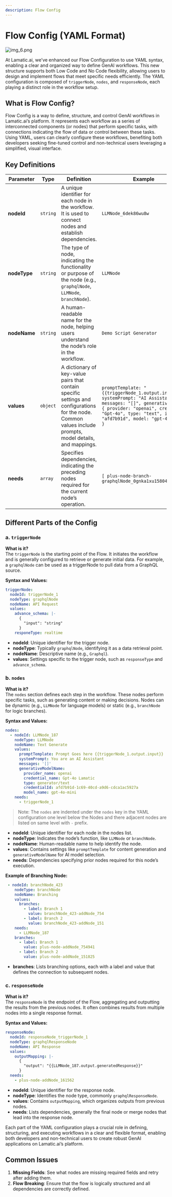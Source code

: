 ```yaml
---
description: Flow Config
---
```


# Flow Config (YAML Format)

![img_6.png](./img_6.png)

At Lamatic.ai, we’ve enhanced our Flow Configuration to use YAML syntax, enabling a clear and organized way to define GenAI workflows. This new structure supports both Low Code and No Code flexibility, allowing users to design and implement flows that meet specific needs efficiently. The YAML configuration is composed of `triggerNode`, `nodes`, and `responseNode`, each playing a distinct role in the workflow setup.

## What is Flow Config?

Flow Config is a way to define, structure, and control GenAI workflows in Lamatic.ai’s platform. It represents each workflow as a series of interconnected components (or nodes) that perform specific tasks, with connections indicating the flow of data or control between these tasks. Using YAML, users can clearly configure these workflows, benefiting both developers seeking fine-tuned control and non-technical users leveraging a simplified, visual interface.

## Key Definitions

| **Parameter**    | **Type**               | **Definition**                                                                                          | **Example**                                                                                                                     |
|------------------|------------------------|---------------------------------------------------------------------------------------------------------|-------------------------------------------------------------------------------------------------------------------------------|
| **nodeId**       | `string`               | A unique identifier for each node in the workflow. It is used to connect nodes and establish dependencies. | `LLMNode_6dek86wu8w`                                                                                                          |
| **nodeType**     | `string`               | The type of node, indicating the functionality or purpose of the node (e.g., `graphqlNode`, `LLMNode`, `branchNode`). | `LLMNode`                                                                                                                     |
| **nodeName**     | `string`               | A human-readable name for the node, helping users understand the node’s role in the workflow.            | `Demo Script Generator`                                                                                                       |
| **values**       | `object`               | A dictionary of key-value pairs that contain specific settings and configurations for the node. Common values include prompts, model details, and mappings. | ```promptTemplate: "{{triggerNode_1.output.input}}", systemPrompt: "AI Assistant", messages: "[]", generativeModel: { provider: "openai", cred: "Gpt-4o", type: "text", id: "afd7b91d", model: "gpt-4o-mini" }``` |
| **needs**        | `array`                | Specifies dependencies, indicating the preceding nodes required for the current node’s operation.        | `[ plus-node-branch-graphqlNode_0gnka1xu15804 ]`                                                                              |

## Different Parts of the Config

### a. `triggerNode`
**What is it?**  
The `triggerNode` is the starting point of the Flow. It initiates the workflow and is generally configured to retrieve or generate initial data. For example, a `graphqlNode` can be used as a triggerNode to pull data from a GraphQL source.

**Syntax and Values:**
```yaml
triggerNode:
  nodeId: triggerNode_1
  nodeType: graphqlNode
  nodeName: API Request
  values:
    advance_schema: |-
      {
        "input": "string"
      }
    responeType: realtime
```
- **nodeId**: Unique identifier for the trigger node.
- **nodeType**: Typically `graphqlNode`, identifying it as a data retrieval point.
- **nodeName**: Descriptive name (e.g., `Graphql`).
- **values**: Settings specific to the trigger node, such as `responseType` and `advance_schema`.

### b. `nodes`
**What is it?**  
The `nodes` section defines each step in the workflow. These nodes perform specific tasks, such as generating content or making decisions. Nodes can be dynamic (e.g., `LLMNode` for language models) or static (e.g., `branchNode` for logic branches).

**Syntax and Values:**
```yaml
nodes:
  - nodeId: LLMNode_187
    nodeType: LLMNode
    nodeName: Text Generate
    values:
      promptTemplate: Prompt Goes here {{triggerNode_1.output.input}}
      systemPrompt: You are an AI Assistant
      messages: '[]'
      generativeModelName:
        provider_name: openai
        credential_name: Gpt-4o Lamatic
        type: generator/text
        credentialId: afd7b91d-1c69-40cd-a9d6-cdca1ac5927a
        model_name: gpt-4o-mini
    needs:
      - triggerNode_1
```
> Note: The `nodes` are indented under the `nodes` key in the YAML configuration one level below the Nodes and there adjacent nodes are listed on same level with `-` prefix.

- **nodeId**: Unique identifier for each node in the nodes list.
- **nodeType**: Indicates the node’s function, like `LLMNode` or `branchNode`.
- **nodeName**: Human-readable name to help identify the node.
- **values**: Contains settings like `promptTemplate` for content generation and `generativeModelName` for AI model selection.
- **needs**: Dependencies specifying prior nodes required for this node’s execution.

**Example of Branching Node:**
```yaml
 - nodeId: branchNode_423
    nodeType: branchNode
    nodeName: Branching
    values:
      branches:
        - label: Branch 1
          value: branchNode_423-addNode_754
        - label: Branch 2
          value: branchNode_423-addNode_151
    needs:
      - LLMNode_187
    branches:
      - label: Branch 1
        value: plus-node-addNode_754941
      - label: Branch 2
        value: plus-node-addNode_151825
```
- **branches**: Lists branching options, each with a label and value that defines the connection to subsequent nodes.

### c. `responseNode`
**What is it?**  
The `responseNode` is the endpoint of the Flow, aggregating and outputting the results from the previous nodes. It often combines results from multiple nodes into a single response format.

**Syntax and Values:**

```yaml
responseNode:
  nodeId: responseNode_triggerNode_1
  nodeType: graphqlResponseNode
  nodeName: API Response
  values:
    outputMapping: |-
      {
        "output": "{{LLMNode_187.output.generatedResponse}}"
      }
  needs:
    - plus-node-addNode_161562
```

- **nodeId**: Unique identifier for the response node.
- **nodeType**: Identifies the node type, commonly `graphqlResponseNode`.
- **values**: Contains `outputMapping`, which organizes outputs from previous nodes.
- **needs**: Lists dependencies, generally the final node or merge nodes that lead into the response node.

Each part of the YAML configuration plays a crucial role in defining, structuring, and executing workflows in a clear and flexible format, enabling both developers and non-technical users to create robust GenAI applications on Lamatic.ai’s platform.

## Common Issues
1. **Missing Fields**: See what nodes are missing required fields and retry after adding them.
2. **Flow Breaking**: Ensure that the flow is logically structured and all dependencies are correctly defined.